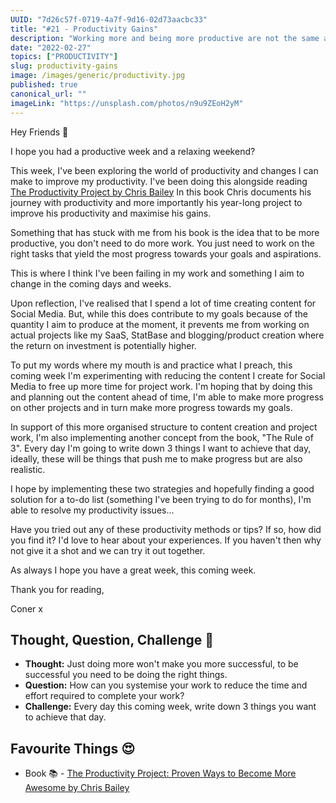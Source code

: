 ```yaml
---
UUID: "7d26c57f-0719-4a7f-9d16-02d73aacbc33"
title: "#21 - Productivity Gains"
description: "Working more and being more productive are not the same and in fact, we can achieve the latter without needing the former. That's what I discuss in this week's edition."
date: "2022-02-27"
topics: ["PRODUCTIVITY"]
slug: productivity-gains
image: /images/generic/productivity.jpg
published: true
canonical_url: ""
imageLink: "https://unsplash.com/photos/n9u9ZEoH2yM"
---
```


Hey Friends 👋

I hope you had a productive week and a relaxing weekend?

This week, I've been exploring the world of productivity and changes I can make to improve my productivity. I've been doing this alongside reading [The Productivity Project by Chris Bailey](https://www.amazon.co.uk/Productivity-Project-Proven-Become-Awesome/dp/0349413053) In this book Chris documents his journey with productivity and more importantly his year-long project to improve his productivity and maximise his gains.

Something that has stuck with me from his book is the idea that to be more productive, you don't need to do more work. You just need to work on the right tasks that yield the most progress towards your goals and aspirations.

This is where I think I've been failing in my work and something I aim to change in the coming days and weeks.

Upon reflection, I've realised that I spend a lot of time creating content for Social Media. But, while this does contribute to my goals because of the quantity I aim to produce at the moment, it prevents me from working on actual projects like my SaaS, StatBase and blogging/product creation where the return on investment is potentially higher.

To put my words where my mouth is and practice what I preach, this coming week I'm experimenting with reducing the content I create for Social Media to free up more time for project work. I'm hoping that by doing this and planning out the content ahead of time, I'm able to make more progress on other projects and in turn make more progress towards my goals.

In support of this more organised structure to content creation and project work, I'm also implementing another concept from the book, "The Rule of 3". Every day I'm going to write down 3 things I want to achieve that day, ideally, these will be things that push me to make progress but are also realistic.

I hope by implementing these two strategies and hopefully finding a good solution for a to-do list (something I've been trying to do for months), I'm able to resolve my productivity issues...

Have you tried out any of these productivity methods or tips? If so, how did you find it? I'd love to hear about your experiences. If you haven't then why not give it a shot and we can try it out together.

As always I hope you have a great week, this coming week.

Thank you for reading,

Coner x

## Thought, Question, Challenge 🤔

- **Thought:** Just doing more won't make you more successful, to be successful you need to be doing the right things.
- **Question:** How can you systemise your work to reduce the time and effort required to complete your work?
- **Challenge:** Every day this coming week, write down 3 things you want to achieve that day.

## Favourite Things 😍

- Book 📚 - [The Productivity Project: Proven Ways to Become More Awesome by Chris Bailey](https://www.amazon.co.uk/Productivity-Project-Proven-Become-Awesome/dp/0349413053)
